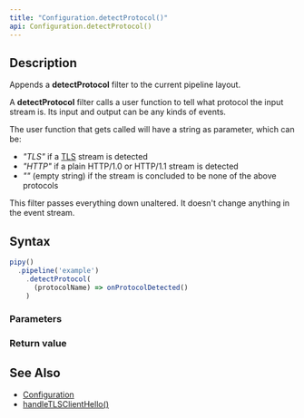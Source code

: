 ```yaml
---
title: "Configuration.detectProtocol()"
api: Configuration.detectProtocol()
---
```


## Description

Appends a **detectProtocol** filter to the current pipeline layout.

A **detectProtocol** filter calls a user function to tell what protocol the input stream is. Its input and output can be any kinds of events.

<FilterDiagram
  name="detectProtocol"
  input="Event"
  output="Event"
/>

The user function that gets called will have a string as parameter, which can be:

* _"TLS"_ if a [TLS](https://en.wikipedia.org/wiki/Transport_Layer_Security) stream is detected
* _"HTTP"_ if a plain HTTP/1.0 or HTTP/1.1 stream is detected
* _""_ (empty string) if the stream is concluded to be none of the above protocols

This filter passes everything down unaltered. It doesn't change anything in the event stream.

## Syntax

``` js
pipy()
  .pipeline('example')
    .detectProtocol(
      (protocolName) => onProtocolDetected()
    )
```

### Parameters

<Parameters/>

### Return value

<ReturnValue/>

## See Also

* [Configuration](/reference/api/Configuration)
* [handleTLSClientHello()](/reference/api/Configuration/handleTLSClientHello)
